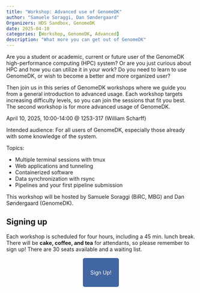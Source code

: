 ```yaml
---
title: "Workshop: Advanced use of GenomeDK"
author: "Samuele Soraggi, Dan Søndergaard"
Organizers: HDS Sandbox, GenomeDK
date: 2025-04-10
categories: [Workshop, GenomeDK, Advanced]
description: "What more you can get out of GenomeDK"
---
```


Are you a student or academic, current or future user of the GenomeDK high-performance computing (HPC) system? Or are you just curious about HPC and how you can utilize it in your work? Do you need to learn to use GenomeDK, or wish to become a better and more organized user?

Then join us in this series of GenomeDK workshops where we guide you from a general introduction to advanced usage. Each workshop targets increasing difficulty levels, so you can join the sessions that fit you best. The second workshop is for more advanced usage of GenomeDK.



:::{.callout-note title="Details"}
April 10, 2025, 10:00-14:00 @ 1253-317 (William Scharff)

Intended audience: For all users of GenomeDK, especially those already with some knowledge of the system.

Topics:

- Multiple terminal sessions with tmux
- Web applications and tunneling
- Containerized software
- Data synchronization with rsync
- Pipelines and your first pipeline submission
:::


This workshop will be hosted by Samuele Soraggi (BiRC, MBG) and Dan Søndergaard (GenomeDK). 


## Signing up

Each workshop is scheduled for four hours, including a 45 min. lunch break.
There will be **cake, coffee, and tea** for attendants, so please remember to sign up! There are 30 seats available and a waiting list.

&nbsp;

 <p align="center">
  <a href="https://forms.gle/ESEfqtHcRx41Zg837" style="background-color: #4266A1; color: #FFFFFF; padding: 30px 20px; text-decoration: none; border-radius: 5px;">
    Sign Up!
  </a>
</p>
